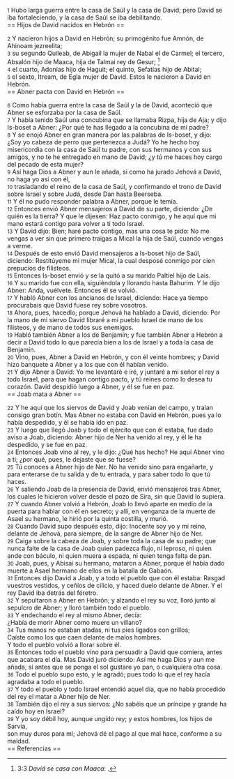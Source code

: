 {{anchor|1}} <small>1</small> Hubo larga guerra entre la casa de Saúl y la casa de David; pero David se iba fortaleciendo, y la casa de Saúl se iba debilitando.<br>
== Hijos de David nacidos en Hebrón ==

{{anchor|2}} <small>2</small> Y nacieron hijos a David en Hebrón; su primogénito fue Amnón, de Ahinoam jezreelita;<br>
{{anchor|3}} <small>3</small> su segundo Quileab, de Abigail la mujer de Nabal el de Carmel; el tercero, Absalón hijo de Maaca, hija de Talmai rey de Gesur; <ref>3:3 ''David se casa con Maaca'': {{lib|LU|97|9|10}}.</ref><br>
{{anchor|4}} <small>4</small> el cuarto, Adonías hijo de Haguit; el quinto, Sefatías hijo de Abital;<br>
{{anchor|5}} <small>5</small> el sexto, Itream, de Egla mujer de David. Estos le nacieron a David en Hebrón.<br>
== Abner pacta con David en Hebrón ==

{{anchor|6}} <small>6</small> Como había guerra entre la casa de Saúl y la de David, aconteció que Abner se esforzaba por la casa de Saúl.<br>
{{anchor|7}} <small>7</small> Y había tenido Saúl una concubina que se llamaba Rizpa, hija de Aja; y dijo Is-boset a Abner: ¿Por qué te has llegado a la concubina de mi padre?<br>
{{anchor|8}} <small>8</small> Y se enojó Abner en gran manera por las palabras de Is-boset, y dijo: ¿Soy yo cabeza de perro que pertenezca a Judá? Yo he hecho hoy misericordia con la casa de Saúl tu padre, con sus hermanos y con sus amigos, y no te he entregado en mano de David; ¿y tú me haces hoy cargo del pecado de esta mujer?<br>
{{anchor|9}} <small>9</small> Así haga Dios a Abner y aun le añada, si como ha jurado Jehová a David, no haga yo así con él,<br>
{{anchor|10}} <small>10</small> trasladando el reino de la casa de Saúl, y confirmando el trono de David sobre Israel y sobre Judá, desde Dan hasta Beerseba.<br>
{{anchor|11}} <small>11</small> Y él no pudo responder palabra a Abner, porque le temía.<br>
{{anchor|12}} <small>12</small> Entonces envió Abner mensajeros a David de su parte, diciendo: ¿De quién es la tierra? Y que le dijesen: Haz pacto conmigo, y he aquí que mi mano estará contigo para volver a ti todo Israel.<br>
{{anchor|13}} <small>13</small> Y David dijo: Bien; haré pacto contigo, mas una cosa te pido: No me vengas a ver sin que primero traigas a Mical la hija de Saúl, cuando vengas a verme.<br>
{{anchor|14}} <small>14</small> Después de esto envió David mensajeros a Is-boset hijo de Saúl, diciendo: Restitúyeme mi mujer Mical, la cual desposé conmigo por cien prepucios de filisteos.<br>
{{anchor|15}} <small>15</small> Entonces Is-boset envió y se la quitó a su marido Paltiel hijo de Lais.<br>
{{anchor|16}} <small>16</small> Y su marido fue con ella, siguiéndola y llorando hasta Bahurim. Y le dijo Abner: Anda, vuélvete. Entonces él se volvió.<br>
{{anchor|17}} <small>17</small> Y habló Abner con los ancianos de Israel, diciendo: Hace ya tiempo procurabais que David fuese rey sobre vosotros.<br>
{{anchor|18}} <small>18</small> Ahora, pues, hacedlo; porque Jehová ha hablado a David, diciendo: Por la mano de mi siervo David libraré a mi pueblo Israel de mano de los filisteos, y de mano de todos sus enemigos.<br>
{{anchor|19}} <small>19</small> Habló también Abner a los de Benjamín; y fue también Abner a Hebrón a decir a David todo lo que parecía bien a los de Israel y a toda la casa de Benjamín.<br>
{{anchor|20}} <small>20</small> Vino, pues, Abner a David en Hebrón, y con él veinte hombres; y David hizo banquete a Abner y a los que con él habían venido.<br>
{{anchor|21}} <small>21</small> Y dijo Abner a David: Yo me levantaré e iré, y juntaré a mi señor el rey a todo Israel, para que hagan contigo pacto, y tú reines como lo desea tu corazón. David despidió luego a Abner, y él se fue en paz.<br>
== Joab mata a Abner ==

{{anchor|22}} <small>22</small> Y he aquí que los siervos de David y Joab venían del campo, y traían consigo gran botín. Mas Abner no estaba con David en Hebrón, pues ya lo había despedido, y él se había ido en paz.<br>
{{anchor|23}} <small>23</small> Y luego que llegó Joab y todo el ejército que con él estaba, fue dado aviso a Joab, diciendo: Abner hijo de Ner ha venido al rey, y él le ha despedido, y se fue en paz.<br>
{{anchor|24}} <small>24</small> Entonces Joab vino al rey, y le dijo: ¿Qué has hecho? He aquí Abner vino a ti; ¿por qué, pues, le dejaste que se fuese?<br>
{{anchor|25}} <small>25</small> Tú conoces a Abner hijo de Ner. No ha venido sino para engañarte, y para enterarse de tu salida y de tu entrada, y para saber todo lo que tú haces.<br>
{{anchor|26}} <small>26</small> Y saliendo Joab de la presencia de David, envió mensajeros tras Abner, los cuales le hicieron volver desde el pozo de Sira, sin que David lo supiera.<br>
{{anchor|27}} <small>27</small> Y cuando Abner volvió a Hebrón, Joab lo llevó aparte en medio de la puerta para hablar con él en secreto; y allí, en venganza de la muerte de Asael su hermano, le hirió por la quinta costilla, y murió.<br>
{{anchor|28}} <small>28</small> Cuando David supo después esto, dijo: Inocente soy yo y mi reino, delante de Jehová, para siempre, de la sangre de Abner hijo de Ner.<br>
{{anchor|29}} <small>29</small> Caiga sobre la cabeza de Joab, y sobre toda la casa de su padre; que nunca falte de la casa de Joab quien padezca flujo, ni leproso, ni quien ande con báculo, ni quien muera a espada, ni quien tenga falta de pan.<br>
{{anchor|30}} <small>30</small> Joab, pues, y Abisai su hermano, mataron a Abner, porque él había dado muerte a Asael hermano de ellos en la batalla de Gabaón.<br>
{{anchor|31}} <small>31</small> Entonces dijo David a Joab, y a todo el pueblo que con él estaba: Rasgad vuestros vestidos, y ceñíos de cilicio, y haced duelo delante de Abner. Y el rey David iba detrás del féretro.<br>
{{anchor|32}} <small>32</small> Y sepultaron a Abner en Hebrón; y alzando el rey su voz, lloró junto al sepulcro de Abner; y lloró también todo el pueblo.<br>
{{anchor|33}} <small>33</small> Y endechando el rey al mismo Abner, decía:<br>
¿Había de morir Abner como muere un villano?<br>
{{anchor|34}} <small>34</small> Tus manos no estaban atadas, ni tus pies ligados con grillos;<br>
Caíste como los que caen delante de malos hombres.<br>
Y todo el pueblo volvió a llorar sobre él.<br>
{{anchor|35}} <small>35</small> Entonces todo el pueblo vino para persuadir a David que comiera, antes que acabara el día. Mas David juró diciendo: Así me haga Dios y aun me añada, si antes que se ponga el sol gustare yo pan, o cualquiera otra cosa.<br>
{{anchor|36}} <small>36</small> Todo el pueblo supo esto, y le agradó; pues todo lo que el rey hacía agradaba a todo el pueblo.<br>
{{anchor|37}} <small>37</small> Y todo el pueblo y todo Israel entendió aquel día, que no había procedido del rey el matar a Abner hijo de Ner.<br>
{{anchor|38}} <small>38</small> También dijo el rey a sus siervos: ¿No sabéis que un príncipe y grande ha caído hoy en Israel?<br>
{{anchor|39}} <small>39</small> Y yo soy débil hoy, aunque ungido rey; y estos hombres, los hijos de Sarvia,<br>
son muy duros para mí; Jehová dé el pago al que mal hace, conforme a su maldad.<br>
== Referencias ==

<references />
